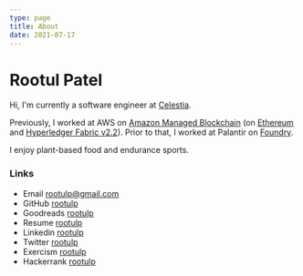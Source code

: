 ```yaml
---
type: page
title: About
date: 2021-07-17
---
```



# Rootul Patel

Hi, I'm currently a software engineer at [Celestia](https://celestia.org/).

Previously, I worked at AWS on [Amazon Managed Blockchain](https://aws.amazon.com/managed-blockchain/) (on [Ethereum](https://aws.amazon.com/about-aws/whats-new/2021/03/announcing-general-availability-of-ethereum-on-amazon-managed-blockchain/) and [Hyperledger Fabric v2.2](https://aws.amazon.com/about-aws/whats-new/2022/01/amazon-managed-blockchain-hyperledger-fabric-2-2/)).
Prior to that, I worked at Palantir on [Foundry](https://www.palantir.com/palantir-foundry/).

I enjoy plant-based food and endurance sports.

### Links

- Email rootulp@gmail.com
- GitHub [rootulp](https://github.com/rootulp)
- Goodreads [rootulp](https://www.goodreads.com/rootulp)
- Resume [rootulp](https://standardresume.co/rootulp)
- Linkedin [rootulp](https://www.linkedin.com/in/rootulp/)
- Twitter [rootulp](https://www.twitter.com/rootulp)
- Exercism [rootulp](https://exercism.io/profiles/rootulp)
- Hackerrank [rootulp](https://hackerrank.com/rootulp)
